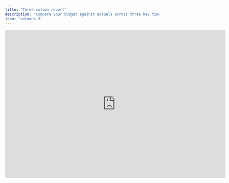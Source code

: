 ```yaml
---
title: "Three-column report"
description: "Compare your budget against actuals across three key time periods: last month, year to date, and full fiscal year."
icon: "columns-3"
---
```


<iframe width="720" height="484" src="https://www.loom.com/embed/83f37d698f23413ebe3aac5ada8fc072?sid=f0953c9c-ef57-4782-b2a8-c7461fd118a0" frameborder="0" webkitallowfullscreen mozallowfullscreen allowfullscreen />

## Overview

Access the budget variance analysis through your Reports view to gain clear insights into your financial performance. This powerful tool helps you compare your actual performance against budgeted targets across three essential time periods:

- Last closed month
- Year-to-date
- Full fiscal year

You can also include forecast data to get an updated outlook on your expected year-end performance.

## Setting Up Your Analysis

### 1. Set Your Last Close Date

To ensure accurate analysis:

1. Go to [Date Settings](/documentation/modeling/date-settings)
2. Update the *last close* date to match your most recently closed accounting period
3. This setting determines which months' actuals appear in your variance analysis

### 2. Select Your Budget Version

For meaningful comparisons:

1. Choose a saved [version](/documentation/version-control/version-control) to serve as your budget baseline
2. This version will be your reference point for both monthly and year-to-date variance calculations

<Tip>
While most organizations use their start-of-year budget as the baseline, you can select any version you need. For instance, you might want to compare two reforecasts to track the evolution of your projections.
</Tip>

### 3. Choose Your Forecast Version

For full fiscal year analysis:

1. Select a forecast version to complement your actual data
2. The system will combine:
   - Actual results up to your last close date
   - Forecast figures for the remaining months

This combination provides you with the most current estimate of your year-end performance.

### 4. Customize Your Variance Display

Select your preferred method for viewing variances:

- Percentage difference
- Index comparison
- Absolute difference

Choose the format that best suits your analysis needs and reporting preferences.

## [](https://docs.francis.app/guides/documentation/variance-analysis/last-month-ytd-full-year#basics)